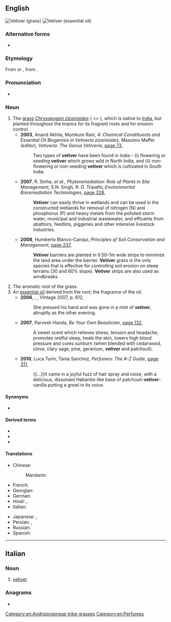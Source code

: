 {{also|vétiver}}
==English==
[[File:Ethiopia 2008 vetiver grass.jpg|right|thumb|Vetiver (grass)]]
[[File:VetiverEssentialOil.png|right|thumb|Vetiver (essential oil)]]
{{wikipedia|Chrysopogon zizanioides}}

===Alternative forms===
* {{alter|en|vetyver|vetivert||the essential oil}}

===Etymology===
From {{bor|en|fr|vétyver}} {{q|older spelling}} or {{m|fr|vétiver}}, from {{der|en|ta|வெட்டிவேர்}}.

===Pronunciation===
* {{IPA|en|/ˈvɛtɪvə/}}

===Noun===
{{en-noun|~}}

# The [[grass]] ''[[Chrysopogon zizanioides]]'' ( <= {{taxlink|Vetiveria zizanioides|species|noshow=1}}), which is native to [[India]], but planted throughout the tropics for its fragrant roots and for erosion control.
#* '''2003''', Anand Akhila, Mumkum Rani, ''4: Chemical Conatituents and Essential Oil Biogenisis in Vetiveria zizanioides'', Massimo Maffei (editor), ''Vetiveria: The Genus Vetiveria'', [http://books.google.com.au/books?id=SMXV-FFQlpcC&pg=PA73&dq=%22vetiver%22%7C%22vetivers%22&hl=en&sa=X&ei=jZ-FU6z9KcvNlAWxoID4Bg&redir_esc=y#v=onepage&q=%22vetiver%22%7C%22vetivers%22&f=false page 73],
#*: Two types of '''vetiver''' have been found in India – (i) flowering or seeding '''vetiver''' which grows wild in North India, and (ii) non-flowering or non-seeding '''vetiver''' which is cultivated in South India.
#* '''2007''', R. Sinha, ''et al.'', ''Phytoremediation: Role of Plants in Site Management'', S.N. Singh, R. D. Tripathi, ''Environmental Bioremediation Technologies'', [http://books.google.com.au/books?id=DY66MkyLriEC&pg=PA328&dq=%22vetiver%22%7C%22vetivers%22&hl=en&sa=X&ei=jZ-FU6z9KcvNlAWxoID4Bg&redir_esc=y#v=onepage&q=%22vetiver%22%7C%22vetivers%22&f=false page 328],
#*: '''Vetiver''' can easily thrive in wetlands and can be used in the constructed wetlands for removal of nitrogen (N) and phosphorus (P) and heavy metals from the polluted storm water, municipal and industrial wastewater, and effluents from abattoirs, feedlots, piggeries and other intensive livestock industries.
#* '''2008''', Humberto Blanco-Canqui, ''Principles of Soil Conservation and Management'', [http://books.google.com.au/books?id=Wj3690PbDY0C&pg=PA237&dq=%22vetiver%22%7C%22vetivers%22&hl=en&sa=X&ei=jZ-FU6z9KcvNlAWxoID4Bg&redir_esc=y#v=onepage&q=%22vetiver%22%7C%22vetivers%22&f=false page 237],
#*: '''Vetiver''' barriers are planted in 0.50–1m wide strips to minimize the land area under the barrier. '''Vetiver''' grass is the only species that is effective for controlling soil erosion on steep terrains (30 and 60% slope). '''Vetiver''' strips are also used as windbreaks.
# The aromatic root of the grass.
# An [[essential oil]] derived from the root; the fragrance of the oil.
#* '''2006''', {{w|Thomas Pynchon}}, ''{{w|Against the Day}}'', Vintage 2007, p. 612,
#*: She pressed his hand and was gone in a mist of '''vetiver''', abruptly as the other evening.
#* '''2007''', Parvesh Handa, ''Be Your Own Beautician'', [http://books.google.com.au/books?id=7lvEN6lzSRMC&pg=PA132&dq=%22vetiver%22%7C%22vetivers%22&hl=en&sa=X&ei=jZ-FU6z9KcvNlAWxoID4Bg&redir_esc=y#v=onepage&q=%22vetiver%22%7C%22vetivers%22&f=false page 132],
#*: A sweet scent which relieves stress, tension and headache, promotes restful sleep, heals the skin, lowers high blood pressure and cures sunburn (when blended with cedarwood, clove, clary sage, pine, geranium, '''vetiver''' and patchouli).
#* '''2010''', Luca Turin, Tania Sanchez, ''Perfumes: The A-Z Guide'', [http://books.google.com.au/books?id=8a-Q0uZU9o8C&pg=PA311&dq=%22vetiver%22%7C%22vetivers%22&hl=en&sa=X&ei=isuFU7X0LsewkgWu8YGwCA&redir_esc=y#v=onepage&q=%22vetiver%22%7C%22vetivers%22&f=false page 311],
#*: {{...}}it came in a joyful fuzz of hair spray and noise, with a delicious, dissonant Habanita-like base of patchouli-'''vetiver'''-vanilla putting a growl in its voice.

====Synonyms====
* {{l|en|cuscus}}

====Derived terms====
* {{l|en|vetivene}}
* {{l|en|vetiverol}}
* {{l|en|vetivone}}

====Translations====
{{trans-top|aromatic root}}
* Chinese:
*: Mandarin: {{t+|cmn|香根草|tr=Xiāng gēn cǎo}}
* French: {{t+|fr|vétiver|m}}
* Georgian: {{t|ka|ვეტივერია}}
* German: {{t|de|Vetiver|n}}
* Hindi: {{t+|hi|खस}}, {{t+|hi|खसखस}}
* Italian: {{t|it|vetiver|m}}
{{trans-mid}}
* Japanese: {{t|ja|ウサル|tr=usaru}}, {{t|ja|ベチバー|tr=bechibā}}
* Persian: {{t|fa|وتیور|tr=vetiver}}, {{t+|fa|خس|tr=xas}}
* Russian: {{t|ru|ветивер}}
* Spanish: {{t|es|vetiver|m}}
{{trans-bottom}}

[[Category:en:Andropogoneae tribe grasses]]
[[Category:en:Perfumes]]

----

==Italian==

===Noun===
{{it-noun|m|-}}

# [[#English|vetiver]]

===Anagrams===
* {{anagrams|it|a=eeirtvv|vertevi|vivrete}}

{{C|it|Grasses}}